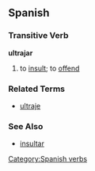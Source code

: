== Spanish ==
=== Transitive Verb ===
'''ultrajar'''
# to [[insult]]; to [[offend]]

=== Related Terms ===
*[[ultraje]]

=== See Also ===
*[[insultar]]

[[Category:Spanish verbs]]